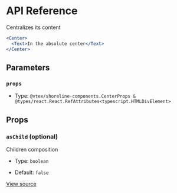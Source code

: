 # API Reference

Centralizes its content

```jsx
<Center>
  <Text>In the absolute center</Text>
</Center>
```

## Parameters

### `props`

- Type: `@vtex/shoreline-components.CenterProps & @types/react.React.RefAttributes<typescript.HTMLDivElement>`

## Props

### `asChild` (optional)

Children composition

- Type: `boolean`

- Default: `false`

[View source](https://github.com/vtex/shoreline/blob/873b49386/packages/components/src/center/center.tsx#L12)

